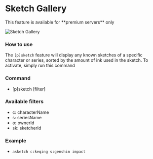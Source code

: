 
# Sketch Gallery

<Callout emoji="⚠️">
This feature is available for **premium servers** only
</Callout>

![Sketch Gallery](/img/sketch.png)

### How to use

The `[p]sketch` feature will display any known sketches of a specific character or series, sorted by the amount of ink used in the sketch. To activate, simply run this command

### Command
- [p]sketch [filter]

### Available filters
- c: characterName
- s: seriesName
- o: ownerId
- sk: sketcherId

### Example
- `asketch c:keqing s:genshin impact`